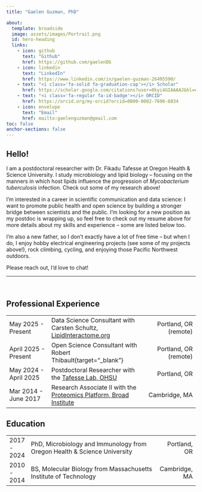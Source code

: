 ```yaml
---
title: "Gaelen Guzman, PhD"

about:
  template: broadside
  image: assets/images/Portrait.png
  id: hero-heading
  links:
    - icon: github
      text: "Github"
      href: https://github.com/gaelenDG
    - icon: linkedin
      text: "LinkedIn"
      href: https://www.linkedin.com/in/gaelen-guzman-26495590/
    - text: "<i class='fa-solid fa-graduation-cap'></i> Scholar"
      href: https://scholar.google.com/citations?user=0kyi4GIAAAAJ&hl=en 
    - text: "<i class='fa-regular fa-id-badge'></i> ORCID"
      href: https://orcid.org/my-orcid?orcid=0000-0002-7696-6034
    - icon: envelope
      text: "Email"
      href: mailto:gaelenguzman@gmail.com
toc: false
anchor-sections: false
---
```


:::{#hero-heading}
## Hello!

I am a postdoctoral researcher with Dr. Fikadu Tafesse at Oregon Health & Science University. I study microbiology and lipid biology -- focusing on the manners in which host lipids influence the progression of *Mycobacterium tuberculosis* infection. Check out some of my research above!

I'm interested in a career in scientific communication and data science: I want to promote public health and open science by building a stronger bridge between scientists and the public. I'm looking for a new position as my postdoc is wrapping up, so feel free to check out my resume above for more details about my skills and experience -- some are listed below too.

I'm also a new father, so I don't exactly have a lot of free time -- but when I do, I enjoy hobby electrical engineering projects (see some of my projects above!), rock climbing, cycling, and enjoying those Pacific Northwest outdoors.

Please reach out, I'd love to chat!
:::

<hr>
<br>

## <i class='fa-regular fa-briefcase'></i> Professional Experience

|  |  |  | 
|:-----|:------------|-------:|
| [May 2025 - Present]{.small-text} | Data Science Consultant with Carsten Schultz, [LipidInteractome.org](https://lipidinteractome.org){target="_blank"} | [<i class="fa-regular fa-location-dot"></i> Portland, OR (remote)]{.small-text} |
| [April 2025 - Present]{.small-text} | Open Science Consultant with Robert Thibault{target="_blank"} | [<i class="fa-regular fa-location-dot"></i> Portland, OR (remote)]{.small-text} |
| [May 2024 - April 2025]{.small-text} | Postdoctoral Researcher with the [Tafesse Lab, OHSU](https://www.tafesselab.com){target="_blank"} | [<i class="fa-regular fa-location-dot"></i> Portland, OR]{.small-text} |
| [Mar 2014 - June 2017]{.small-text} | Research Associate II with the [Proteomics Platform, Broad Institute](https://www.broadinstitute.org/proteomics){target="_blank"} | [<i class="fa-regular fa-location-dot"></i> Cambridge, MA]{.small-text} |

## <i class="fa-regular fa-book-open"></i> Education

|  |  |  | 
|:---|:-------------------------|-----:|
| [2017 - 2024]{.small-text} | PhD, Microbiology and Immunology from Oregon Health & Science University | [<i class="fa-regular fa-location-dot"></i> Portland, OR]{.small-text} |
| [2010 - 2014]{.small-text} | BS, Molecular Biology from Massachusetts Institute of Technology | [<i class="fa-regular fa-location-dot"></i> Cambridge, MA]{.small-text} |


